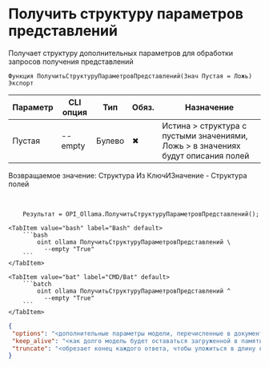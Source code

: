 ﻿---
sidebar_position: 6
description: Получить структуру параметров представлений и другие функции для работы с Ollama в Открытом пакете интеграций - бесплатной open-source библиотеке интеграций для 1С:Предприятие 8, OneScript и CLI
keywords: [1C, 1С, 1С:Предприятие, 1С:Предприятие 8.3, API, Интеграция, Сервисы, Обмен, OneScript, CLI, Ollama]
---


# Получить структуру параметров представлений
 Получает структуру дополнительных параметров для обработки запросов получения представлений



`Функция ПолучитьСтруктуруПараметровПредставлений(Знач Пустая = Ложь) Экспорт`

  | Параметр | CLI опция | Тип | Обяз. | Назначение |
  |-|-|-|-|-|
  | Пустая | --empty | Булево | &#x2716; | Истина > структура с пустыми значениями, Ложь > в значениях будут описания полей |

  
  Возвращаемое значение:   Структура Из КлючИЗначение - Структура полей

<br/>




```bsl title="Пример использования для 1С:Предприятие/OneScript"
    Результат = OPI_Ollama.ПолучитьСтруктуруПараметровПредставлений();
```
    

 <Tabs>
  
    <TabItem value="bash" label="Bash" default>
        ```bash
            oint ollama ПолучитьСтруктуруПараметровПредставлений \
              --empty "True"
        ```
    </TabItem>
  
    <TabItem value="bat" label="CMD/Bat" default>
        ```batch
            oint ollama ПолучитьСтруктуруПараметровПредставлений ^
              --empty "True"
        ```
    </TabItem>
</Tabs>


```json title="Результат"
{
 "options": "<дополнительные параметры модели, перечисленные в документации к Modelfile>",
 "keep_alive": "<как долго модель будет оставаться загруженной в память после запроса>",
 "truncate": "<обрезает конец каждого ответа, чтобы уложиться в длину контекста. Возвращает ошибку, если false и длина превышена>"
}
```

